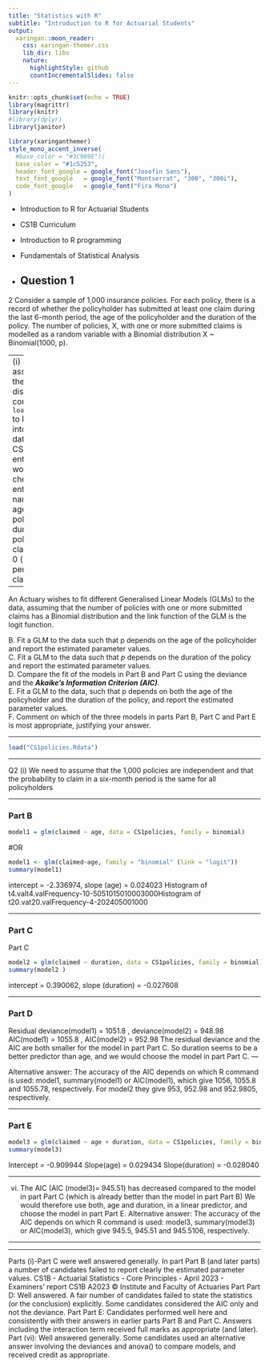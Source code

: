 ```yaml
---
title: "Statistics with R"
subtitle: "Introduction to R for Actuarial Students"
output:
  xaringan::moon_reader:
    css: xaringan-themer.css
    lib_dir: libs
    nature:
      highlightStyle: github
      countIncrementalSlides: false
---
```



```r
knitr::opts_chunk$set(echo = TRUE)
library(magrittr)
library(knitr)
#library(dplyr)
library(janitor)


```

```r
library(xaringanthemer)
style_mono_accent_inverse(
  #base_color = "#3C989E")(
  base_color = "#1c5253",
  header_font_google = google_font("Josefin Sans"),
  text_font_google   = google_font("Montserrat", "300", "300i"),
  code_font_google   = google_font("Fira Mono")
)
```

* Introduction to R for Actuarial Students

* CS1B Curriculum

* Introduction to R programming
* Fundamentals of Statistical Analysis

* Question 1
---


2 Consider a sample of 1,000 insurance policies. For each policy, there is a record of 
whether the policyholder has submitted at least one claim during the last 6-month 
period, the age of the policyholder and the duration of the policy. The number of 
policies, X, with one or more submitted claims is modelled as a random variable with 
a Binomial distribution X ~ Binomial(1000, p). 

---
(i) State the underlying assumptions that lead to the choice of a Binomial 
distribution for X.  
Use the command <tt>load("CS1policies.Rdata")</tt> to load the observed data into 
R. This will create a data frame called CS1policies with three entries in your R 
workspace. You can check the names of the entries with names(CS1policies): 
*  age: age of the policyholder in years 
*  duration: duration of the policy in months 
*  claimed: takes the values 0 (no claim in 6-month period) or 1 (at least one claim 
in 6-month period). 

---

An Actuary wishes to fit different Generalised Linear Models (GLMs) to the data, 
assuming that the number of policies with one or more submitted claims has a 
Binomial distribution and the link function of the GLM is the logit function. 

B. Fit a GLM to the data such that p depends on the age of the policyholder and 
report the estimated parameter values.  
C. Fit a GLM to the data such that $p$ depends on the duration of the policy and 
report the estimated parameter values.  
D. Compare the fit of the models in Part B and Part C using the deviance and 
the ***Akaike’s Information Criterion (AIC)***.  
E. Fit a GLM to the data, such that p depends on both the age of the policyholder 
and the duration of the policy, and report the estimated parameter values.  
F. Comment on which of the three models in parts Part B, Part C and Part E is most 
appropriate, justifying your answer.  

---

```r
load("CS1policies.Rdata")
```


---


Q2 (i) We need to assume that the 1,000 policies are independent 
and that the probability to claim in a six-month period is the same for all policyholders 

---

### Part B 

```r
model1 = glm(claimed ~ age, data = CS1policies, family = binomial) 
```
#OR

```r
model1 <- glm(claimed~age, family = "binomial" (link = "logit"))
summary(model1) 
```
intercept = -2.336974, 
slope (age) = 0.024023 
Histogram of t4.valt4.valFrequency-10-5051015010003000Histogram of t20.vat20.valFrequency-4-202405001000

---

### Part C

Part C

```r
model2 = glm(claimed ~ duration, data = CS1policies, family = binomial) 
summary(model2 ) 
```
intercept = 0.390062, 
slope (duration) = -0.027608 

---

### Part D
Residual deviance(model1) = 1051.8 , deviance(model2) = 948.98 
AIC(model1) = 1055.8 , AIC(model2) = 952.98 
The residual deviance and the AIC are both smaller for the model in part Part C. 
So duration seems to be a better predictor than age, and we would choose the model
in part Part C.
---

Alternative answer:
The accuracy of the AIC depends on which R command is used: model1, summary(model1) or AIC(model1), which give 1056, 1055.8 and 1055.78, respectively.
For model2 they give 953, 952.98 and 952.9805, respectively.

---

### Part E
```r
model3 = glm(claimed ~ age + duration, data = CS1policies, family = binomial) 
summary(model3) 
```
Intercept = -0.909944
Slope(age) = 0.029434
Slope(duration) = -0.028040 

---

(vi)
The AIC (AIC (model3)= 945.51) has decreased compared to the model in part Part C (which is already better than the model in part Part B) 
We would therefore use both, age and duration, in a linear predictor, and choose the model in part Part E. 
Alternative answer:
The accuracy of the AIC depends on which R command is used: model3, summary(model3) or AIC(model3), which give 945.5, 945.51 and 945.5106, respectively.

---


---
Parts (i)-Part C were well answered generally. In part Part B (and later parts) a number of candidates failed to report clearly the estimated parameter values.
CS1B - Actuarial Statistics - Core Principles - April 2023 - Examiners’ report
CS1B A2023 © Institute and Faculty of Actuaries
Part Part D: Well answered. A fair number of candidates failed to state the statistics (or the conclusion) explicitly. Some candidates considered the AIC only and not the deviance.
Part Part E: Candidates performed well here and consistently with their answers in earlier parts Part B and Part C. Answers including the interaction term received full marks as appropriate (and later).
Part (vi): Well answered generally. Some candidates used an alternative answer involving the deviances and anova() to compare models, and received credit as appropriate.

